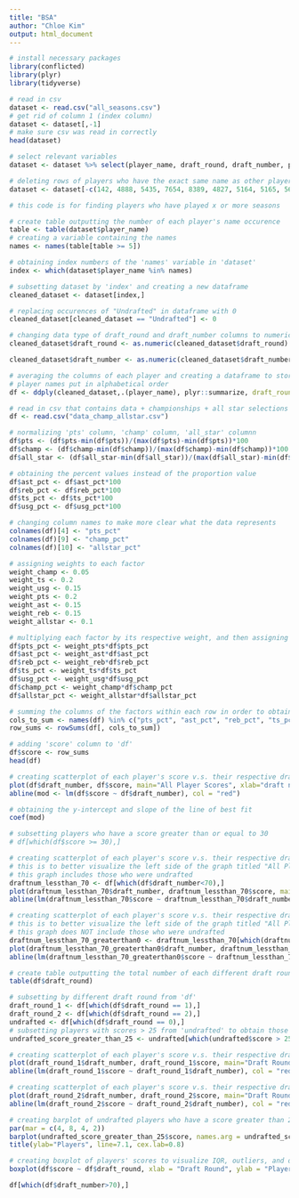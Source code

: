 ```yaml
---
title: "BSA"
author: "Chloe Kim"
output: html_document
---
```

```r
# install necessary packages
library(conflicted)
library(plyr)
library(tidyverse)

# read in csv
dataset <- read.csv("all_seasons.csv")
# get rid of column 1 (index column)
dataset <- dataset[,-1]
# make sure csv was read in correctly
head(dataset)
```

```r
# select relevant variables
dataset <- dataset %>% select(player_name, draft_round, draft_number, pts, oreb_pct, dreb_pct, ts_pct, ast_pct, usg_pct)

# deleting rows of players who have the exact same name as other players AND have played less than 5 seasons
dataset <- dataset[-c(142, 4888, 5435, 7654, 8389, 4827, 5164, 5165, 5636, 5644, 6141, 6651, 294, 4705),]
```

```r
# this code is for finding players who have played x or more seasons

# create table outputting the number of each player's name occurence
table <- table(dataset$player_name)
# creating a variable containing the names
names <- names(table[table >= 5])

# obtaining index numbers of the 'names' variable in 'dataset'
index <- which(dataset$player_name %in% names)

# subsetting dataset by 'index' and creating a new dataframe
cleaned_dataset <- dataset[index,]
```

```r
# replacing occurences of "Undrafted" in dataframe with 0
cleaned_dataset[cleaned_dataset == "Undrafted"] <- 0

# changing data type of draft_round and draft_number columns to numeric
cleaned_dataset$draft_round <- as.numeric(cleaned_dataset$draft_round)

cleaned_dataset$draft_number <- as.numeric(cleaned_dataset$draft_number)

# averaging the columns of each player and creating a dataframe to store these values; each player is designated one row
# player names put in alphabetical order
df <- ddply(cleaned_dataset,.(player_name), plyr::summarize, draft_round=mean(draft_round), draft_number=mean(draft_number), pts=mean(pts), ast_pct=mean(ast_pct), reb_pct=mean(oreb_pct+dreb_pct), ts_pct=mean(ts_pct), usg_pct=mean(usg_pct))
```

```r
# read in csv that contains data + championships + all star selections
df <- read.csv("data_champ_allstar.csv")

# normalizing 'pts' column, 'champ' column, 'all_star' columnn
df$pts <- (df$pts-min(df$pts))/(max(df$pts)-min(df$pts))*100
df$champ <- (df$champ-min(df$champ))/(max(df$champ)-min(df$champ))*100
df$all_star <- (df$all_star-min(df$all_star))/(max(df$all_star)-min(df$all_star))*100

# obtaining the percent values instead of the proportion value
df$ast_pct <- df$ast_pct*100
df$reb_pct <- df$reb_pct*100
df$ts_pct <- df$ts_pct*100
df$usg_pct <- df$usg_pct*100

# changing column names to make more clear what the data represents
colnames(df)[4] <- "pts_pct"
colnames(df)[9] <- "champ_pct"
colnames(df)[10] <- "allstar_pct"

# assigning weights to each factor
weight_champ <- 0.05
weight_ts <- 0.2
weight_usg <- 0.15
weight_pts <- 0.2
weight_ast <- 0.15
weight_reb <- 0.15
weight_allstar <- 0.1

# multiplying each factor by its respective weight, and then assigning values to the respective columns
df$pts_pct <- weight_pts*df$pts_pct
df$ast_pct <- weight_ast*df$ast_pct
df$reb_pct <- weight_reb*df$reb_pct
df$ts_pct <- weight_ts*df$ts_pct
df$usg_pct <- weight_usg*df$usg_pct
df$champ_pct <- weight_champ*df$champ_pct
df$allstar_pct <- weight_allstar*df$allstar_pct

# summing the columns of the factors within each row in order to obtain total score for each player
cols_to_sum <- names(df) %in% c("pts_pct", "ast_pct", "reb_pct", "ts_pct", "usg_pct", "champ_pct", "allstar_pct")
row_sums <- rowSums(df[, cols_to_sum])

# adding 'score' column to 'df'
df$score <- row_sums
head(df)
```

```r
# creating scatterplot of each player's score v.s. their respective draft number
plot(df$draft_number, df$score, main="All Player Scores", xlab="draft number", ylab="score", pch = 20, cex = 0.5)
abline(mod <- lm(df$score ~ df$draft_number), col = "red")

# obtaining the y-intercept and slope of the line of best fit
coef(mod)

# subsetting players who have a score greater than or equal to 30
# df[which(df$score >= 30),]

# creating scatterplot of each player's score v.s. their respective draft number, except those who have draft_number greater than or equal to 70
# this is to better visualize the left side of the graph titled "All Player Scores" without the large draft number outliers
# this graph includes those who were undrafted
draftnum_lessthan_70 <- df[which(df$draft_number<70),]
plot(draftnum_lessthan_70$draft_number, draftnum_lessthan_70$score, main="Scores of Players With Draft Number < 70 (including undrafted)", xlab="draft number", ylab="score", pch = 20, cex = 0.5)
abline(lm(draftnum_lessthan_70$score ~ draftnum_lessthan_70$draft_number), col = "red")

# creating scatterplot of each player's score v.s. their respective draft number, except those who have draft_number greater than or equal to 70
# this is to better visualize the left side of the graph titled "All Player Scores" without the large draft number outliers
# this graph does NOT include those who were undrafted
draftnum_lessthan_70_greaterthan0 <- draftnum_lessthan_70[which(draftnum_lessthan_70$draft_number > 0),]
plot(draftnum_lessthan_70_greaterthan0$draft_number, draftnum_lessthan_70_greaterthan0$score, main="Scores of Players With Draft Number < 70 (excluding undrafted)", xlab="draft number", ylab="score", pch = 20, cex = 0.5)
abline(lm(draftnum_lessthan_70_greaterthan0$score ~ draftnum_lessthan_70_greaterthan0$draft_number), col = "red")

# create table outputting the total number of each different draft round occurence, where 0 = Undrafted
table(df$draft_round)

# subsetting by different draft round from 'df'
draft_round_1 <- df[which(df$draft_round == 1),]
draft_round_2 <- df[which(df$draft_round == 2),]
undrafted <- df[which(df$draft_round == 0),]
# subsetting players with scores > 25 from 'undrafted' to obtain those who had scores over the floor of the y-intercept value obtained earlier as well as for visualization purposes
undrafted_score_greater_than_25 <- undrafted[which(undrafted$score > 25),]

# creating scatterplot of each player's score v.s. their respective draft number (only considering draft round 1)
plot(draft_round_1$draft_number, draft_round_1$score, main="Draft Round 1 Player Scores", xlab="draft number", ylab="score", pch = 20, cex = 0.5)
abline(lm(draft_round_1$score ~ draft_round_1$draft_number), col = "red")

# creating scatterplot of each player's score v.s. their respective draft number (only considering draft round 2)
plot(draft_round_2$draft_number, draft_round_2$score, main="Draft Round 2 Player Scores", xlab="draft number", ylab="score", pch = 20, cex = 0.5)
abline(lm(draft_round_2$score ~ draft_round_2$draft_number), col = "red")

# creating barplot of undrafted players who have a score greater than 25 with their respective scores
par(mar = c(4, 8, 4, 2))
barplot(undrafted_score_greater_than_25$score, names.arg = undrafted_score_greater_than_25$player_name, col = "blue", main = "Undrafted Player Scores Over 25", xlab = "Scores", ylab = "", horiz=T, las=1)
title(ylab="Players", line=7.1, cex.lab=0.8)

# creating boxplot of players' scores to visualize IQR, outliers, and other statistics with respect to different draft rounds, where 0 = "Undrafted"
boxplot(df$score ~ df$draft_round, xlab = "Draft Round", ylab = "Player Score", main = "Boxplot of Players' Scores By Draft Round")

df[which(df$draft_number>70),]
```

